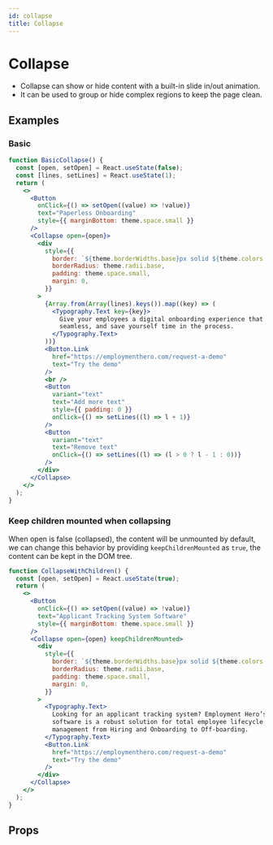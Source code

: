 ```yaml
---
id: collapse
title: Collapse
---
```


# Collapse

- Collapse can show or hide content with a built-in slide in/out animation.
- It can be used to group or hide complex regions to keep the page clean.

## Examples

### Basic

```jsx live
function BasicCollapse() {
  const [open, setOpen] = React.useState(false);
  const [lines, setLines] = React.useState(1);
  return (
    <>
      <Button
        onClick={() => setOpen((value) => !value)}
        text="Paperless Onboarding"
        style={{ marginBottom: theme.space.small }}
      />
      <Collapse open={open}>
        <div
          style={{
            border: `${theme.borderWidths.base}px solid ${theme.colors.defaultBorder}`,
            borderRadius: theme.radii.base,
            padding: theme.space.small,
            margin: 0,
          }}
        >
          {Array.from(Array(lines).keys()).map((key) => (
            <Typography.Text key={key}>
              Give your employees a digital onboarding experience that’s
              seamless, and save yourself time in the process.
            </Typography.Text>
          ))}
          <Button.Link
            href="https://employmenthero.com/request-a-demo"
            text="Try the demo"
          />
          <br />
          <Button
            variant="text"
            text="Add more text"
            style={{ padding: 0 }}
            onClick={() => setLines((l) => l + 1)}
          />
          <Button
            variant="text"
            text="Remove text"
            onClick={() => setLines((l) => (l > 0 ? l - 1 : 0))}
          />
        </div>
      </Collapse>
    </>
  );
}
```

### Keep children mounted when collapsing

When open is false (collapsed), the content will be unmounted by default, we can change this behavior by providing `keepChildrenMounted` as `true`, the content can be kept in the DOM tree.

```jsx live
function CollapseWithChildren() {
  const [open, setOpen] = React.useState(true);
  return (
    <>
      <Button
        onClick={() => setOpen((value) => !value)}
        text="Applicant Tracking System Software"
        style={{ marginBottom: theme.space.small }}
      />
      <Collapse open={open} keepChildrenMounted>
        <div
          style={{
            border: `${theme.borderWidths.base}px solid ${theme.colors.defaultBorder}`,
            borderRadius: theme.radii.base,
            padding: theme.space.small,
            margin: 0,
          }}
        >
          <Typography.Text>
            Looking for an applicant tracking system? Employment Hero’s ATS
            software is a robust solution for total employee lifecycle
            management from Hiring and Onboarding to Off-boarding.
          </Typography.Text>
          <Button.Link
            href="https://employmenthero.com/request-a-demo"
            text="Try the demo"
          />
        </div>
      </Collapse>
    </>
  );
}
```

## Props

<Props of="Collapse" from="web" />
